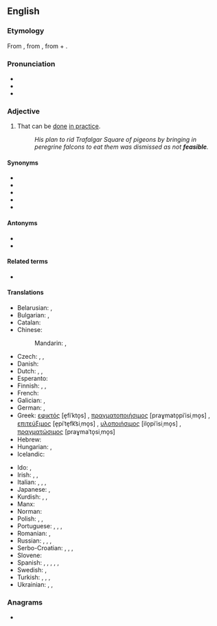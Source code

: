 ==English==

===Etymology===
From {{etyl|xno|en}} {{m|fro|fesable}}, from {{etyl|fro|en}} {{m|fro|faisable|fesable, faisable|doable}}, from {{m|fro|faire|fere, faire|to do}} + {{m|fro|-able}}.

===Pronunciation===
* {{IPA|/ˈfiːzəbəl/|lang=en}}
* {{audio|en-us-feasible.ogg|Audio (US)|lang=en}}
* {{rhymes|iːzəbəl|lang=en}}

===Adjective===
{{en-adj}}

# That can be [[do]]ne [[in practice]].
#: ''His plan to rid Trafalgar Square of pigeons by bringing in peregrine falcons to eat them was dismissed as not '''feasible'''.''

====Synonyms====
* {{l|en|achievable}}
* {{l|en|doable}}
* {{l|en|possible}}
* {{l|en|practicable}}
* {{l|en|workable}}

====Antonyms====
* {{l|en|infeasible}}
* {{l|en|unfeasible}}

====Related terms====
* {{l|en|feasibility}}

====Translations====
{{trans-top|that can be done in practice}}
* Belarusian: {{t|be|выкана́льны}}, {{t|be|магчы́мы}}
* Bulgarian: {{t+|bg|изпълним|tr=izpǎlním|sc=Cyrl}}, {{t+|bg|осъществим|tr=osǎštestvím|sc=Cyrl}}
* Catalan: {{t+|ca|factible}}
* Chinese:
*: Mandarin: {{t+|cmn|可行|alt=可行的|sc=Hani|tr=kěxíng de}}, {{t|cmn|可做|tr=kězuò de|alt=可做的|sc=Hani}}
* Czech: {{t|cs|uskutečnitelný|m}}, {{t|cs|proveditelný|m}}, {{t+|cs|možný|m}}
* Danish: {{t+|da|mulig}}
* Dutch: {{t+|nl|mogelijk}}, {{t+|nl|haalbaar}}, {{t+|nl|doenlijk}}
* Esperanto: {{t|eo|farebla}}
* Finnish: {{t+|fi|toteuttamiskelpoinen}}, {{t|fi|tehtävissä}}, {{t+|fi|mahdollinen}}
* French: {{t+|fr|faisable}}
* Galician: {{t+|gl|factible}}, {{t+|gl|factíbel}}
* German: {{t+|de|durchführbar}}, {{t+|de|machbar}}
* Greek: [[εφικτός]] [e̞fiˈkto̞s] {{g|m}}, [[πραγματοποιήσιμος]] [praɣmato̞piˈisiˌmo̞s] {{g|m}}, [[επιτεύξιμος]] [e̞piˈte̞fk͡siˌmo̞s] {{g|m}}, [[υλοποιήσιμος]] [ilo̞piˈisiˌmo̞s] {{g|m}}, [[πραγματώσιμος]] [praɣmaˈto̞siˌmo̞s] {{g|m}}
* Hebrew: {{t|he|בר ביצוע|tr=bar bitzua}}
* Hungarian: {{t+|hu|megvalósítható}}, {{t|hu|kivihető}}
* Icelandic: {{t|is|mögulegt}}
{{trans-mid}}
* Ido: {{t+|io|facebla}}, {{t+|io|exekutebla}}
* Irish: {{t|ga|féideartha}}, {{t|ga|indéanta}}, {{t|ga|sodhéanta}}
* Italian: {{t+|it|fattibile}}, {{t+|it|realizzabile}}, {{t+|it|eseguibile}}, {{t|it|futuribile}}
* Japanese: {{t+|ja|実行|tr=じっこうできる, jikkō dekiru|alt=実行できる|sc=Jpan}}, {{t|ja|実現可能|tr=じつげんかのうな, jitsugen kanō na|alt=実現可能な|sc=Jpan}}
* Kurdish: {{t+|ku|gengaz}}, {{t+|ku|mimkin}}, {{t+|ku|pêkan}}
* Manx: {{t|gv|yn-jannoo}}
* Norman: {{t|nrf|faîthabl'ye|m|f}}
* Polish: {{t+|pl|możliwy}}, {{t+|pl|osiągalny}}, {{t+|pl|wykonalny}}
* Portuguese: {{t+|pt|possível}}, {{t+|pt|factível}}, {{t+|pt|viável}}, {{t|pt|fazível}}
* Romanian: {{t+|ro|fezabil}}, {{t|ro|facibil|m|n}}
* Russian: {{t+|ru|возмо́жный}}, {{t+|ru|выполни́мый}}, {{t+|ru|исполни́мый}}, {{t+|ru|осуществи́мый}}
* Serbo-Croatian: {{t+|sh|izvodljivo}}, {{t+|sh|praktično}}, {{t+|sh|primjenljivo}}, {{t+|sh|izvediv}}
* Slovene: {{t|sl|izvedljivo}}
* Spanish: {{t+|es|factible}}, {{t+|es|asequible}}, {{t|es|dable}}, {{t+|es|viable}}, {{t|es|realizable}}, {{t|es|hacedero|m}}
* Swedish: {{t+|sv|genomförbar}}, {{t+|sv|möjlig}}
* Turkish: {{t+|tr|kılgın}}, {{t+|tr|mümkün}}, {{t+|tr|olası}}, {{t|tr|yapılabilir}}
* Ukrainian: {{t|uk|здійсне́нний}}, {{t|uk|здійсни́мий}}, {{t|uk|можли́вий}}
{{trans-bottom}}

===Anagrams===
* {{anagrams|en|a=abeefils|labefies}}